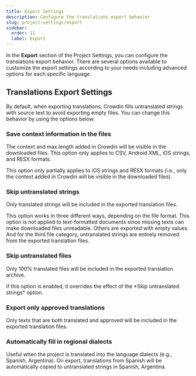 ```yaml
---
title: Export Settings
description: Configure the translations export behavior
slug: project-settings/export
sidebar:
  order: 11
  label: Export
---
```



In the **Export** section of the Project Settings, you can configure the translations export behavior. There are several options available to customize the export settings according to your needs including advanced options for each specific language.

## Translations Export Settings

By default, when exporting translations, Crowdin fills untranslated strings with source text to avoid exporting empty files. You can change this behavior by using the options below.

### Save context information in the files

The context and max.length added in Crowdin will be visible in the downloaded files. This option only applies to CSV, Android XML, iOS strings, and RESX formats.

<Aside type="caution" title="Limitations">
  This option only partially applies to iOS strings and RESX formats (i.e., only the context added in Crowdin will be visible in the downloaded files).
</Aside>

### Skip untranslated strings

Only translated strings will be included in the exported translation files.

This option works in three different ways, depending on the file format. This option is not applied to text-formatted documents since missing texts can make downloaded files unreadable. Others are exported with empty values. And for the third file category, untranslated strings are entirely removed from the exported translation files.

<Include file="skip-untranslated-strings-formats.mdx" />

### Skip untranslated files

Only 100% translated files will be included in the exported translation archive.

<Aside>
  if this option is enabled, it overrides the effect of the *Skip untranslated strings* option.
</Aside>

### Export only approved translations

Only texts that are both translated and approved will be included in the exported translation files.

### Automatically fill in regional dialects

Useful when the project is translated into the language dialects (e.g., Spanish, Argentina). On export, translations from Spanish will be automatically copied to untranslated strings in Spanish, Argentina.
